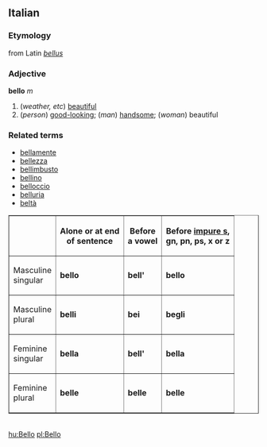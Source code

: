 ==Italian==
===Etymology===
from Latin ''[[bellus]]''
===Adjective===
'''bello''' ''m''

#(''weather, etc'') [[beautiful]]
#(''person'') [[good-looking]]; (''man'') [[handsome]]; (''woman'') beautiful

===Related terms===
*[[bellamente]]
*[[bellezza]]
*[[bellimbusto]]
*[[bellino]]
*[[belloccio]]
*[[belluria]]
*[[beltà]]

<table border="1" cellpadding="3" align=center>
<tr>
<th></th>
<th>Alone or at end<br>of sentence</th>
<th>Before<br>a vowel</th>
<th>Before [[impure s]],<br>gn, pn, ps, x or z</th>
</tr>
<tr>
<td>Masculine<br>singular</td>
<td>'''bello'''</td>
<td>'''bell' '''</td> <!--do not delete the space after the apostrophe-->
<td>'''bello'''</td>
</tr>
<tr>
<td>Masculine<br>plural</td>
<td>'''belli'''</td>
<td>'''bei'''</td>
<td>'''begli'''</td>
</tr>
<tr>
<td>Feminine<br>singular</td>
<td>'''bella'''</td>
<td>'''bell' '''</td>
<td>'''bella'''</td>
</tr>
<tr>
<td>Feminine<br>plural</td>
<td>'''belle'''</td>
<td>'''belle'''</td>
<td>'''belle'''</td>
</tr>
</table>
<br>

[[hu:Bello]]
[[pl:Bello]]